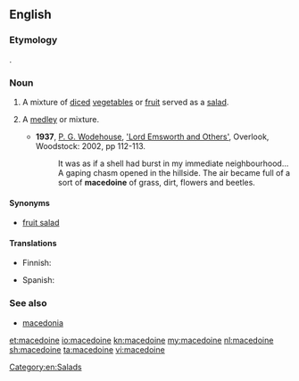 ==English==
{{wikipedia}}

===Etymology===
{{etyl|fr|en}} {{term|Macédoine||Macedonia|lang=fr}}.

===Noun===
{{en-noun}}

# A mixture of [[diced]] [[vegetable]]s or [[fruit]] served as a [[salad]].
# {{cx|figurative|lang=en}} A [[medley]] or mixture.
#* '''1937''', [[w:P._G._Wodehouse|P. G. Wodehouse]], [[w:Lord_Emsworth_and_Others|'Lord Emsworth and Others']], Overlook, Woodstock: 2002, pp 112-113.
#*: It was as if a shell had burst in my immediate neighbourhood... A gaping chasm opened in the hillside. The air became full of a sort of '''macedoine''' of grass, dirt, flowers and beetles.

====Synonyms====
* [[fruit salad]]

====Translations====
{{trans-top|mixture of diced vegetables or fruit}}
* Finnish: {{t+|fi|hedelmäsalaatti}}
{{trans-mid}}
* Spanish: {{t+|es|macedonia|f}}
{{trans-bottom}}

===See also===
* [[macedonia]]

[[Category:en:Salads]]

[[et:macedoine]]
[[io:macedoine]]
[[kn:macedoine]]
[[my:macedoine]]
[[nl:macedoine]]
[[sh:macedoine]]
[[ta:macedoine]]
[[vi:macedoine]]